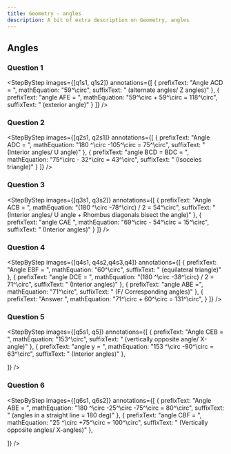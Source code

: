 ```yaml
---
title: Geometry - angles
description: A bit of extra description on Geometry, angles
---
```



## Angles

### Question 1

<Accordions>
  <Accordion title="Question">
    <QuestionWithImage
      image={question}
      subquestions={["Find ∠ AFE (2m)."]}
    />
  </Accordion>
  <Accordion title="Answer Walkthrough">

<StepByStep
  images={[q1s1, q1s2]}
  annotations={[
    {
      prefixText: "Angle ACD = ",
      mathEquation: "59^\\circ",
      suffixText: " (alternate angles/ Z angles)"
    },
    {
      prefixText: "angle AFE = ",
      mathEquation: "59^\\circ + 59^\\circ = 118^\\circ",
      suffixText: " (exterior angle)"
    }
  ]}
/>
  </Accordion>
</Accordions>

### Question 2

<Accordions>
  <Accordion title="Question">
    <QuestionWithImage
      image={q2}
      subquestions={["In the figure above, ABCD is a trapezium and BCD is an isoceles triangle. Find ∠ x."]}
    />
  </Accordion>
  <Accordion title="Answer Walkthrough">

<StepByStep
  images={[q2s1, q2s1]}
  annotations={[
    {
      prefixText: "Angle ADC = ",
      mathEquation: "180 ^\\circ -105^\\circ = 75^\\circ",
      suffixText: " (Interior angles/ U angle)"
    },
    {
      prefixText: "angle BCD = BDC = ",
      mathEquation: "75^\\circ - 32^\\circ = 43^\\circ",
      suffixText: " (Isoceles triangle)"
    }
  ]}
/>
  </Accordion>
</Accordions>

### Question 3

<Accordions>
  <Accordion title="Question">
    <QuestionWithImage
      image={q3}
      subquestions={["In the figure above, ABCD is a rhombus. Find ∠CAE"]}
    />
  </Accordion>
  <Accordion title="Answer Walkthrough">

<StepByStep
  images={[q3s1, q3s2]}
  annotations={[
    {
      prefixText: "Angle ACB = ",
      mathEquation: "(180 ^\\circ -78^\\circ) / 2 = 54^\\circ",
      suffixText: " (Interior angles/ U angle + Rhombus diagonals bisect the angle)"
    },
    {
      prefixText: "angle CAE  ",
      mathEquation: "69^\\circ - 54^\\circ = 15^\\circ",
      suffixText: " (Interior angles)"
    }
  ]}
/>
  </Accordion>
</Accordions>

### Question 4

<Accordions>
  <Accordion title="Question">
    <QuestionWithImage
      image={q4}
      subquestions={["In the figure below, ABCD is a trapezium where AB is parallel to CD. CDE is an isosceles triangle where DE = DC. BEF is an equilateral triangle. Find ∠ABF."]}
    />
  </Accordion>
  <Accordion title="Answer Walkthrough">

<StepByStep
  images={[q4s1, q4s2,q4s3,q4]}
  annotations={[
    {
      prefixText: "Angle EBF = ",
      mathEquation: "60^\\circ",
      suffixText: " (equilateral triangle)"
    },
    {
      prefixText: "angle DCE = ",
      mathEquation: "(180 ^\\circ -38^\\circ) / 2 = 71^\\circ",
      suffixText: " (Interior angles)"
    },
        {
      prefixText: "angle ABE =",
      mathEquation: "71^\\circ",
      suffixText: " (F/ Corresponding angles)"
    },
    {
      prefixText: "Answer ",
      mathEquation: "71^\\circ + 60^\\circ = 131^\\circ",
    }
  ]}
/>
  </Accordion>
</Accordions>

### Question 5

<Accordions>
  <Accordion title="Question">
    <QuestionWithImage
      image={q5}
      subquestions={["In the figure below, ABCD is a trapezium where AB is parallel to CD. CDE is an isosceles triangle where DE = DC. BEF is an equilateral triangle. Find ∠ABF."]}
    />
  </Accordion>
  <Accordion title="Answer Walkthrough">

<StepByStep
  images={[q5s1, q5]}
  annotations={[
    {
      prefixText: "Angle CEB = ",
      mathEquation: "153^\\circ",
      suffixText: " (vertically opposite angle/ X-angle)"
    },
    {
      prefixText: "angle y = ",
      mathEquation: "153 ^\\circ -90^\\circ = 63^\\circ",
      suffixText: " (Interior angles)"
    },
      
  ]}
/>
  </Accordion>
</Accordions>

### Question 6

<Accordions>
  <Accordion title="Question">
    <QuestionWithImage
      image={q6}
      subquestions={["AC and DF are straight lines. Find ∠CBF."]}
    />
  </Accordion>
  <Accordion title="Answer Walkthrough">

<StepByStep
  images={[q6s1, q6s2]}
  annotations={[
    {
      prefixText: "Angle ABE = ",
      mathEquation: "180 ^\\circ -25^\\circ -75^\\circ = 80^\\circ",
      suffixText: " (angles in a straight line = 180 deg)"
    },
    {
      prefixText: "angle CBF = ",
      mathEquation: "25 ^\\circ +75^\\circ = 100^\\circ",
      suffixText: " (Vertically opposite angles/ X-angles)"
    },
      
  ]}
/>
  </Accordion>
</Accordions>
